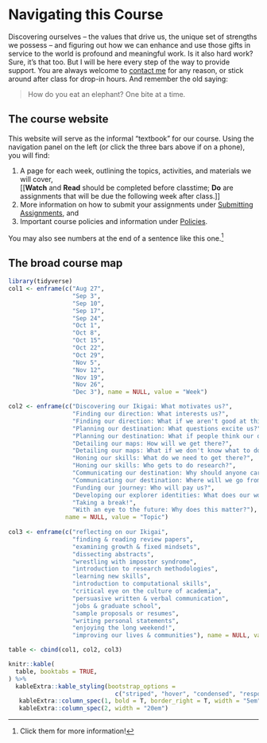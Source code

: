 # Navigating this Course {-}

Discovering ourselves -- the values that drive us, the unique set of strengths we possess -- and figuring out how we can enhance and use those gifts in service to the world is profound and meaningful work. Is it also hard work? Sure, it's that too. But I will be here every step of the way to provide support. You are always welcome to [contact me](mailto:ldelan5@uic.edu) for any reason, or stick around after class for drop-in hours. And remember the old saying:

> How do you eat an elephant? One bite at a time.

## The course website {-}

This website will serve as the informal "textbook" for our course. Using the navigation panel on the left (or click the three bars above if on a phone), you will find:

1. A page for each week, outlining the topics, activities, and materials we will cover,  
[[**Watch** and **Read** should be completed before classtime; **Do** are assignments that will be due the following week after class.]]
2. More information on how to submit your assignments under [Submitting Assignments](#submitting-assignments), and 
3. Important course policies and information under [Policies](#policies).

You may also see numbers at the end of a sentence like this one.[^31]

## The broad course map {-}

```r
library(tidyverse)
col1 <- enframe(c("Aug 27", 
                  "Sep 3", 
                  "Sep 10", 
                  "Sep 17",
                  "Sep 24",
                  "Oct 1",
                  "Oct 8",
                  "Oct 15",
                  "Oct 22",
                  "Oct 29",
                  "Nov 5",
                  "Nov 12",
                  "Nov 19",
                  "Nov 26",
                  "Dec 3"), name = NULL, value = "Week")

col2 <- enframe(c("Discovering our Ikigai: What motivates us?", 
                  "Finding our direction: What interests us?",
                  "Finding our direction: What if we aren't good at this?",
                  "Planning our destination: What questions excite us?",
                  "Planning our destination: What if people think our questions are stupid?",
                  "Detailing our maps: How will we get there?",
                  "Detailing our maps: What if we don't know what to do?",
                  "Honing our skills: What do we need to get there?",
                  "Honing our skills: Who gets to do research?",
                  "Communicating our destination: Why should anyone care?",
                  "Communicating our destination: Where will we go from here?",
                  "Funding our journey: Who will pay us?",
                  "Developing our explorer identities: What does our work mean to us and to the world?",
                  "Taking a break!",
                  "With an eye to the future: Why does this matter?"), 
                name = NULL, value = "Topic")
 
col3 <- enframe(c("reflecting on our Ikigai", 
                  "finding & reading review papers", 
                  "examining growth & fixed mindsets", 
                  "dissecting abstracts",
                  "wrestling with impostor syndrome",
                  "introduction to research methodologies",
                  "learning new skills",
                  "introduction to computational skills",
                  "critical eye on the culture of academia",
                  "persuasive written & verbal communication",
                  "jobs & graduate school",
                  "sample proposals or resumes",
                  "writing personal statements",
                  "enjoying the long weekend!",
                  "improving our lives & communities"), name = NULL, value = "Activity")

table <- cbind(col1, col2, col3) 

knitr::kable(
  table, booktabs = TRUE,
) %>%
  kableExtra::kable_styling(bootstrap_options = 
                              c("striped", "hover", "condensed", "responsive")) %>%
   kableExtra::column_spec(1, bold = T, border_right = T, width = "5em") %>%
   kableExtra::column_spec(2, width = "20em")

```

[^31]: Click them for more information!